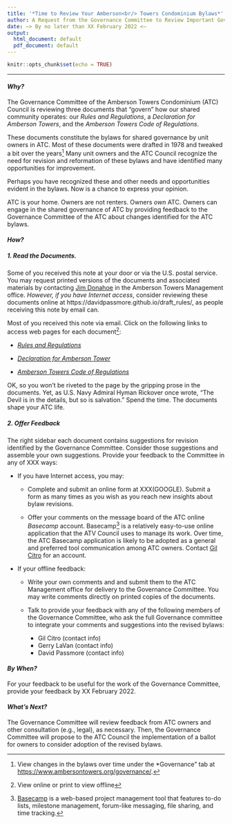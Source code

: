 ```yaml
---
title: '*Time to Review Your Amberson<br/> Towers Condominium Bylaws*'
author: A Request from the Governance Committee to Review Important Governing Documents
date: —> By no later than XX February 2022 <—
output:
  html_document: default
  pdf_document: default
---
```


```r
knitr::opts_chunk$set(echo = TRUE)
```

***

#### *Why?*

The Governance Committee of the Amberson Towers Condominium (ATC) Council is reviewing three documents that “govern” how our shared community operates: our *Rules and Regulations*, a *Declaration for Amberson Towers*, and the *Amberson Towers Code of Regulations*. 

These documents constitute the bylaws for shared governance by unit owners in ATC. Most of these documents were drafted in 1978 and tweaked a bit over the years^[View changes in the bylaws over time under the *Governance" tab at [https://www.ambersontowers.org/governance/](https://www.ambersontowers.org/governance/).] Many unit owners and the ATC Council recognize the need for revision and reformation of these bylaws and have identified many opportunities for improvement. 

Perhaps you have recognized these and other needs and opportunities evident in the bylaws. Now is a chance to express your opinion. 

ATC is your home. Owners are not renters. Owners *own* ATC. Owners can engage in the shared governance of ATC by providing feedback to the Governance Committee of the ATC about changes identified for the ATC bylaws. 

#### *How?*

##### 1. Read the Documents. 

Some of you received this note at your door or via the U.S. postal service. You may request printed versions of the documents and associated materials by contacting [Jim Donahoe](JDonahoe@meyersmanagement.com) in the Amberson Towers Management office. *However, if you have Internet access*, consider reviewing these documents online at https://davidpassmore.github.io/draft_rules/, as people receiving this note by email can.   

Most of you received this note via email. Click on the following links to access web pages for each document^[View online or print to view offline]: 

* [*Rules and Regulations*](DraftRules.html) 

* [*Declaration for Amberson Tower*](DraftDeclare.html) 

* [*Amberson Towers Code of Regulations*](DraftCode.html)

OK, so you won't be riveted to the page by the gripping prose in the documents. Yet, as U.S. Navy Admiral Hyman Rickover once wrote, “The Devil is in the details, but so is salvation.” Spend the time. The documents shape your ATC life.

##### 2. Offer Feedback

The right sidebar each document contains suggestions for revision identified by the Governance Committee. Consider those suggestions and assemble your own suggestions. Provide your feedback to the Committee in any of XXX ways:

* If you have Internet access, you may:
    
    + Complete and submit an online form at XXX(GOOGLE). Submit a form as many times as you wish as you reach new insights about bylaw revisions.
    
    + Offer your comments on the message board of the ATC online *Basecamp* account. Basecamp^[[Basecamp](https://basecamp.com/how-it-works) is a web-based project management tool that features to-do lists, milestone management, forum-like messaging, file sharing, and time tracking.] is a relatively easy-to-use online application that the ATV Council uses to manage its work. Over time, the ATC Basecamp application is likely to be adopted as a general and preferred tool communication among ATC owners.  Contact [Gil Citro](mailto:gil@ambersontowers.info) for an account.

* If your offline feedback:

    + Write your own comments and and submit them to the ATC Management office for delivery to the Governance Committee. You may write comments directly on printed copies of the documents.
    
    + Talk to provide your feedback with any of the following members of the Governance Committee, who ask the full Governance committee to integrate your comments and suggestions into the revised bylaws:
        + Gil Citro (contact info)
        + Gerry LaVan (contact info)
        + David Passmore (contact info)

#### *By When?*

For your feedback to be useful for the work of the Governance Committee, provide your feedback by XX February 2022.

#### *What's Next?*

The Governance Committee will review feedback from ATC owners and other consultation (e.g., legal), as necessary. Then, the Governance Committee will propose to the ATC Council the implementation of a ballot for owners to consider adoption of the revised bylaws.